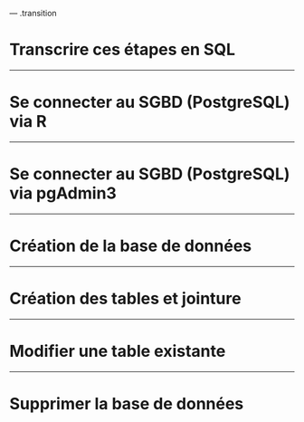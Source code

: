 
--- .transition

# Transcrire ces étapes en SQL

---

# Se connecter au SGBD (PostgreSQL) via R


---

# Se connecter au SGBD (PostgreSQL) via pgAdmin3

---

# Création de la base de données


---

# Création des tables et jointure


---

# Modifier une table existante


---

# Supprimer la base de données
